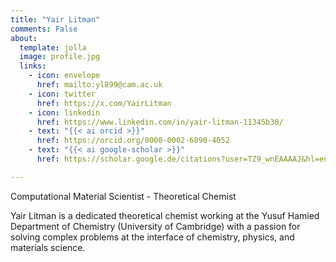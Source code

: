 ```yaml
---
title: "Yair Litman"
comments: False
about:
  template: jolla
  image: profile.jpg
  links:
    - icon: envelope
      href: mailto:yl899@cam.ac.uk
    - icon: twitter
      href: https://x.com/YairLitman
    - icon: linkedin
      href: https://www.linkedin.com/in/yair-litman-11345b30/
    - text: "{{< ai orcid >}}" 
      href: https://orcid.org/0000-0002-6890-4052 
    - text: "{{< ai google-scholar >}}" 
      href: https://scholar.google.de/citations?user=TZ9_wnEAAAAJ&hl=en 

---
```


Computational Material Scientist - Theoretical Chemist 


Yair Litman is a dedicated theoretical chemist working at the Yusuf Hamied Department of Chemistry (University of Cambridge) with a passion for solving complex problems at the interface of chemistry, physics, and materials science.



